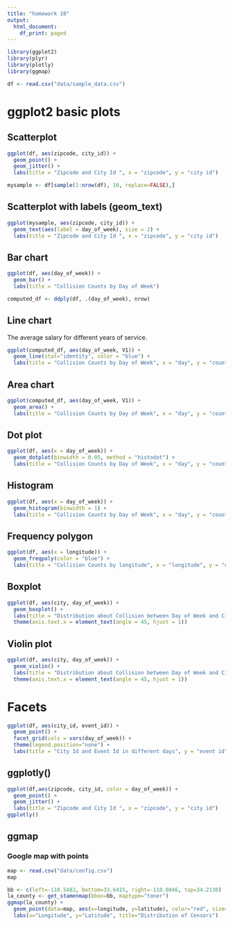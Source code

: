 ```yaml
---
title: "homework 10"
output:
  html_document:
    df_print: paged
---
```


```r
library(ggplot2)
library(plyr)
library(plotly)
library(ggmap)
```

```r
df <- read.csv("data/sample_data.csv")
```

# ggplot2 basic plots

## Scatterplot

```r
ggplot(df, aes(zipcode, city_id)) + 
  geom_point() +
  geom_jitter() +
  labs(title = "Zipcode and City Id ", x = "zipcode", y = "city id")
```

```r
mysample <- df[sample(1:nrow(df), 10, replace=FALSE),]
```

## Scatterplot with labels (geom_text)

```r
ggplot(mysample, aes(zipcode, city_id)) + 
  geom_text(aes(label = day_of_week), size = 2) +
  labs(title = "Zipcode and City Id ", x = "zipcode", y = "city id")
```


## Bar chart

```r
ggplot(df, aes(day_of_week)) + 
  geom_bar() + 
  labs(title = "Collision Counts by Day of Week")
```

```r
computed_df <- ddply(df, .(day_of_week), nrow)
```

## Line chart

The average salary for different years of service.

```r
ggplot(computed_df, aes(day_of_week, V1)) + 
  geom_line(stat="identity", color = "blue") +
  labs(title = "Collision Counts by Day of Week", x = "day", y = "count")
```

## Area chart

```r
ggplot(computed_df, aes(day_of_week, V1)) + 
  geom_area() +
  labs(title = "Collision Counts by Day of Week", x = "day", y = "count")
```

## Dot plot

```r
ggplot(df, aes(x = day_of_week)) + 
  geom_dotplot(binwidth = 0.05, method = "histodot") +
  labs(title = "Collision Counts by Day of Week", x = "day", y = "count")
```

## Histogram

```r
ggplot(df, aes(x = day_of_week)) + 
  geom_histogram(binwidth = 1) +
  labs(title = "Collision Counts by Day of Week", x = "day", y = "count")
```

## Frequency polygon

```r
ggplot(df, aes(x = longitude)) + 
  geom_freqpoly(color = "blue") +
  labs(title = "Collision Counts by longitude", x = "longitude", y = "count")
```

## Boxplot

```r
ggplot(df, aes(city, day_of_week)) + 
  geom_boxplot() +
  labs(title = "Distribution about Collision between Day of Week and City", x = "city", y = "day") +
  theme(axis.text.x = element_text(angle = 45, hjust = 1))
```

## Violin plot

```r
ggplot(df, aes(city, day_of_week)) + 
  geom_violin() +
  labs(title = "Distribution about Collision between Day of Week and City", x = "city", y = "day") +
  theme(axis.text.x = element_text(angle = 45, hjust = 1))
```

# Facets

```r
ggplot(df, aes(city_id, event_id)) +
  geom_point() +
  facet_grid(cols = vars(day_of_week)) +
  theme(legend.position="none") + 
  labs(title = "City Id and Event Id in different days", y = "event id", x = "city id")
```

## ggplotly()

```r
ggplot(df,aes(zipcode, city_id, color = day_of_week)) + 
  geom_point() + 
  geom_jitter() +
  labs(title = "Zipcode and City Id ", x = "zipcode", y = "city id")
ggplotly()
```

## ggmap

### Google map with points

```r
map <- read.csv("data/config.csv")
map
```


```r
bb <- c(left=-118.5482, bottom=33.6415, right=-118.0846, top=34.2130)
la_county <- get_stamenmap(bbox=bb, maptype="toner")
ggmap(la_county) + 
  geom_point(data=map, aes(x=longitude, y=latitude), color="red", size=0.5) +
  labs(x="Longitude", y="Latitude", title="Distribution of Censors")
```

